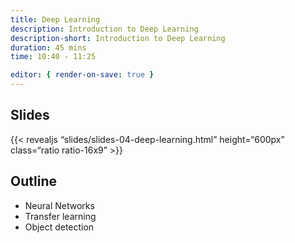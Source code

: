 ```yaml
---
title: Deep Learning
description: Introduction to Deep Learning
description-short: Introduction to Deep Learning
duration: 45 mins
time: 10:40 - 11:25

editor: { render-on-save: true }
---
```


## Slides

{{< revealjs "slides/slides-04-deep-learning.html" height="600px" class="ratio ratio-16x9" >}}


## Outline

- Neural Networks
- Transfer learning
- Object detection

